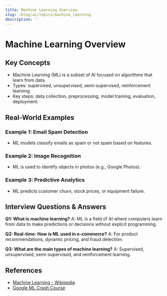 ```yaml
---
title: Machine Learning Overview
slug: /blog/ai/topics/machine_learning
description: ''
---
```

# Machine Learning Overview

## Key Concepts
- Machine Learning (ML) is a subset of AI focused on algorithms that learn from data.
- Types: supervised, unsupervised, semi-supervised, reinforcement learning.
- Key steps: data collection, preprocessing, model training, evaluation, deployment.

## Real-World Examples

### Example 1: Email Spam Detection
- ML models classify emails as spam or not spam based on features.

### Example 2: Image Recognition
- ML is used to identify objects in photos (e.g., Google Photos).

### Example 3: Predictive Analytics
- ML predicts customer churn, stock prices, or equipment failure.

## Interview Questions & Answers

**Q1: What is machine learning?**
A: ML is a field of AI where computers learn from data to make predictions or decisions without explicit programming.

**Q2: Real-time: How is ML used in e-commerce?**
A: For product recommendations, dynamic pricing, and fraud detection.

**Q3: What are the main types of machine learning?**
A: Supervised, unsupervised, semi-supervised, and reinforcement learning.

## References
- [Machine Learning - Wikipedia](https://en.wikipedia.org/wiki/Machine_learning)
- [Google ML Crash Course](https://developers.google.com/machine-learning/crash-course)
